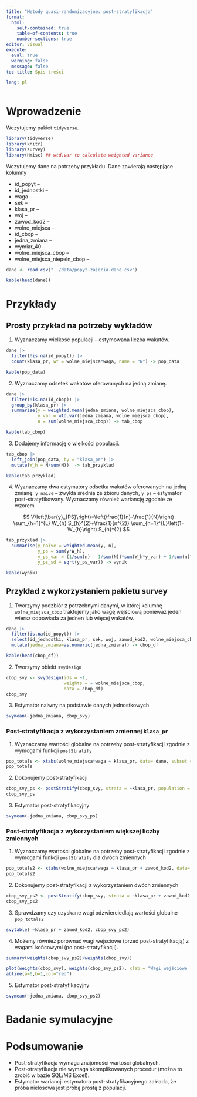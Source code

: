 ```yaml
---
title: "Metody quasi-randomizacyjne: post-stratyfikacja"
format: 
  html:
    self-contained: true
    table-of-contents: true
    number-sections: true
editor: visual
execute: 
  eval: true
  warning: false
  message: false
toc-title: Spis treści

lang: pl
---
```


# Wprowadzenie

Wczytujemy pakiet `tidyverse`.

```r
library(tidyverse)
library(knitr)
library(survey)
library(Hmisc) ## wtd.var to calculate weighted variance
```

Wczytujemy dane na potrzeby przykładu. Dane zawierają następjące kolumny

+ id_popyt -- 
+ id_jednostki --
+ waga -- 
+ sek -- 
+ klasa_pr --
+ woj -- 
+ zawod_kod2 -- 
+ wolne_miejsca -- 
+ id_cbop -- 
+ jedna_zmiana -- 
+ wymiar_40 -- 
+ wolne_miejsca_cbop --
+ wolne_miejsca_niepeln_cbop --

```r
dane <- read_csv("../data/popyt-zajecia-dane.csv")
```

```r
kable(head(dane))
```

# Przykłady

## Prosty przykład na potrzeby wykładów

1. Wyznaczamy wielkość populacji -- estymowana liczba wakatów.

```r
dane |>
  filter(!is.na(id_popyt)) |>
  count(klasa_pr, wt = wolne_miejsca*waga, name = "N") -> pop_data

```

```r
kable(pop_data)
```

2. Wyznaczamy odsetek wakatów oferowanych na jedną zmianę.

```r
dane |>
  filter(!is.na(id_cbop)) |> 
  group_by(klasa_pr) |>
  summarise(y = weighted.mean(jedna_zmiana, wolne_miejsca_cbop),
            y_var = wtd.var(jedna_zmiana, wolne_miejsca_cbop),
            n = sum(wolne_miejsca_cbop)) -> tab_cbop
```

```r
kable(tab_cbop)
```

3. Dodajemy informację o wielkości populacji.

```r
tab_cbop |>
  left_join(pop_data, by = "klasa_pr") |>
  mutate(W_h = N/sum(N))  -> tab_przyklad

```

```r
kable(tab_przyklad)
```

4. Wyznaczamy dwa estymatory odsetka wakatów oferowanych na jedną zmianę: `y_naive` -- zwykła średnia ze zbioru danych, `y_ps` -- estymator post-stratyfikowany. Wyznaczamy również wariancję zgodnie ze wzorem

$$
V\left(\bar{y}_{PS}\right)=\left(\frac{1}{n}-\frac{1}{N}\right) \sum_{h=1}^{L} W_{h} S_{h}^{2}+\frac{1}{n^{2}} \sum_{h=1}^{L}\left(1-W_{h}\right) S_{h}^{2}
$$



```r
tab_przyklad |>
  summarise(y_naive = weighted.mean(y, n),
            y_ps = sum(y*W_h),
            y_ps_var = (1/sum(n) - 1/sum(N))*sum(W_h*y_var) + 1/sum(n)^2*sum((1-W_h)*y_var),
            y_ps_sd = sqrt(y_ps_var)) -> wynik
```


```r
kable(wynik)
```

## Przykład z wykorzystaniem pakietu survey

1. Tworzymy podzbiór z potrzebnymi danymi, w której kolumnę `wolne_miejsca_cbop` traktujemy jako wagę wejściową ponieważ jeden wiersz odpowiada za jednen lub więcej wakatów. 

```r
dane |>
  filter(is.na(id_popyt)) |>
  select(id_jednostki, klasa_pr, sek, woj, zawod_kod2, wolne_miejsca_cbop, jedna_zmiana) |>
  mutate(jedna_zmiana=as.numeric(jedna_zmiana)) -> cbop_df
```


```r
kable(head(cbop_df))
```


2. Tworzymy obiekt `svydesign`

```r
cbop_svy <- svydesign(ids = ~1, 
                      weights = ~ wolne_miejsca_cbop,
                      data = cbop_df)
cbop_svy
```

3. Estymator naiwny na podstawie danych jednostkowych

```r
svymean(~jedna_zmiana, cbop_svy)
```

### Post-stratyfikacja z wykorzystaniem zmiennej `klasa_pr`

1. Wyznaczamy wartości globalne na potrzeby post-stratyfikacji zgodnie z wymogami funkcji `postStratify`

```r
pop_totals <- xtabs(wolne_miejsca*waga ~ klasa_pr, data= dane, subset = !is.na(id_popyt))
pop_totals
```

2. Dokonujemy post-stratyfikacji
```r
cbop_svy_ps <- postStratify(cbop_svy, strata = ~klasa_pr, population = pop_totals)
cbop_svy_ps
```

3. Estymator post-stratyfikacyjny

```r
svymean(~jedna_zmiana, cbop_svy_ps)
```


### Post-stratyfikacja z wykorzystaniem większej liczby zmiennych

1. Wyznaczamy wartości globalne na potrzeby post-stratyfikacji zgodnie z wymogami funkcji `postStratify` dla dwóch zmiennych

```r
pop_totals2 <- xtabs(wolne_miejsca*waga ~ klasa_pr + zawod_kod2, data= dane, subset = !is.na(id_popyt))
pop_totals2
```
2. Dokonujemy post-stratyfikacji z wykorzystaniem dwóch zmiennych

```r
cbop_svy_ps2 <- postStratify(cbop_svy, strata = ~klasa_pr + zawod_kod2, population = pop_totals2)
cbop_svy_ps2
```

3. Sprawdzamy czy uzyskane wagi odzwierciedlają wartości globalne `pop_totals2`

```r
svytable( ~klasa_pr + zawod_kod2, cbop_svy_ps2)
```
4. Możemy również porównać wagi wejściowe (przed post-stratyfikacją) z wagami końcowymi (po post-stratyfikacji).


```r
summary(weights(cbop_svy_ps2)/weights(cbop_svy))
```

```r
plot(weights(cbop_svy), weights(cbop_svy_ps2), xlab = "Wagi wejściowe (przed)", ylab = "Wagi wyjściowe (po)")
abline(a=0,b=1,col="red")
```

5. Estymator post-stratyfikacyjny

```r
svymean(~jedna_zmiana, cbop_svy_ps2)
```

# Badanie symulacyjne


# Podsumowanie

+ Post-stratyfikacja wymaga znajomości wartości globalnych.
+ Post-stratyfikacja nie wymaga skomplikowanych procedur (można to zrobić w bazie SQL/MS Excel).
+ Estymator wariancji estymatora post-stratyfikacyjnego zakłada, że próba nielosowa jest próbą prostą z populacji.



